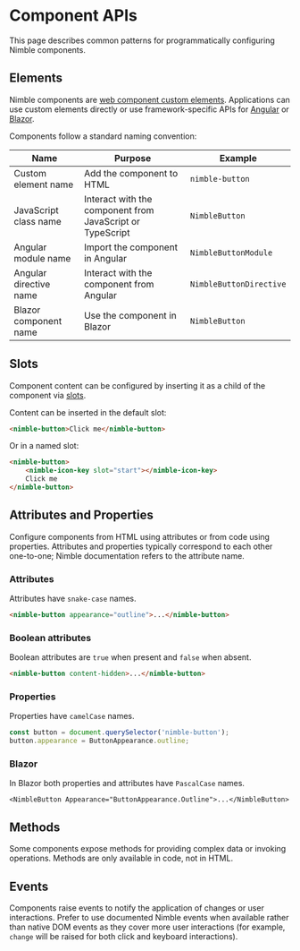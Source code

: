 
<Meta title="Component APIs" />

# Component APIs

This page describes common patterns for programmatically configuring Nimble components.

## Elements

Nimble components are [web component custom elements](https://developer.mozilla.org/en-US/docs/Web/API/Web_components).
Applications can use custom elements directly or use framework-specific APIs for [Angular](https://angular.io/)
or [Blazor](https://dotnet.microsoft.com/en-us/apps/aspnet/web-apps/blazor).

Components follow a standard naming convention:

| Name                   | Purpose                                                   | Example                 |
| ---------------------- | --------------------------------------------------------- | ----------------------- |
| Custom element name    | Add the component to HTML                                 | `nimble-button`         |
| JavaScript class name  | Interact with the component from JavaScript or TypeScript | `NimbleButton`          |
| Angular module name    | Import the component in Angular                           | `NimbleButtonModule`    |
| Angular directive name | Interact with the component from Angular                  | `NimbleButtonDirective` |
| Blazor component name  | Use the component in Blazor                               | `NimbleButton`          |

## Slots

Component content can be configured by inserting it as a child of the component via
[slots](https://developer.mozilla.org/en-US/docs/Web/API/Element/slot).

Content can be inserted in the default slot:

```html
<nimble-button>Click me</nimble-button>
```

Or in a named slot:

```html
<nimble-button>
    <nimble-icon-key slot="start"></nimble-icon-key>
    Click me
</nimble-button>
```

## Attributes and Properties

Configure components from HTML using attributes or from code using properties. Attributes and properties typically
correspond to each other one-to-one; Nimble documentation refers to the attribute name.

### Attributes

Attributes have `snake-case` names.

```html
<nimble-button appearance="outline">...</nimble-button>
```

### Boolean attributes

Boolean attributes are `true` when present and `false` when absent.

```html
<nimble-button content-hidden>...</nimble-button>
```

### Properties

Properties have `camelCase` names.

```ts
const button = document.querySelector('nimble-button');
button.appearance = ButtonAppearance.outline;
```

### Blazor

In Blazor both properties and attributes have `PascalCase` names.

```
<NimbleButton Appearance="ButtonAppearance.Outline">...</NimbleButton>
```

## Methods

Some components expose methods for providing complex data or invoking operations. Methods are only available in code, not in HTML.

## Events

Components raise events to notify the application of changes or user interactions.
Prefer to use documented Nimble events when available rather than native DOM events as they cover more user interactions
(for example, `change` will be raised for both click and keyboard interactions).
